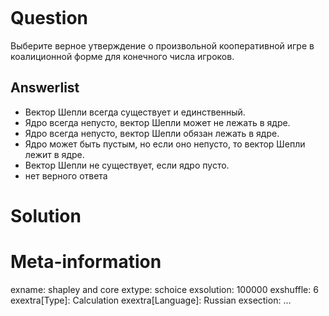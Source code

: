 ```r

```

Question
========
Выберите верное утверждение о произвольной кооперативной игре в коалиционной форме для конечного числа игроков. 

Answerlist
----------
*  Вектор Шепли всегда существует и единственный. 
*  Ядро всегда непусто, вектор Шепли может не лежать в ядре.
*  Ядро всегда непусто, вектор Шепли обязан лежать в ядре.
*  Ядро может быть пустым, но если оно непусто, то вектор Шепли лежит в ядре. 
*  Вектор Шепли не существует, если ядро пусто. 
*  нет верного ответа


Solution
========


Meta-information
================
exname: shapley and core
extype: schoice
exsolution: 100000
exshuffle: 6
exextra[Type]: Calculation
exextra[Language]: Russian
exsection: ...
